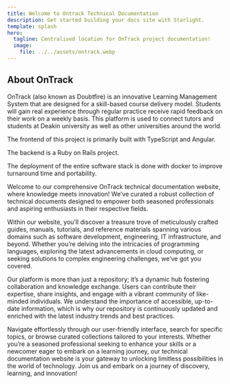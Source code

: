 ```yaml
---
title: Welcome to Ontrack Technical Documentation
description: Get started building your docs site with Starlight.
template: splash
hero:
  tagline: Centralised location for OnTrack project documentation!
  image:
    file: ../../assets/ontrack.webp
---
```



## About OnTrack

OnTrack (also known as Doubtfire) is an innovative Learning Management System that are designed for a skill-based course delivery model. Students will gain real experience through regular practice receive rapid feedback on their work on a weekly basis. This platform is used to connect tutors and students at Deakin university as well as other universities around the world.

The frontend of this project is primarily built with TypeScript and Angular.

The backend is a Ruby on Rails project.

The deployment of the entire software stack is done with docker to improve turnaround time and portability.

Welcome to our comprehensive OnTrack technical documentation website, where knowledge meets innovation! We’ve curated a robust collection of technical documents designed to empower both seasoned professionals and aspiring enthusiasts in their respective fields.

Within our website, you’ll discover a treasure trove of meticulously crafted guides, manuals, tutorials, and reference materials spanning various domains such as software development, engineering, IT infrastructure, and beyond. Whether you’re delving into the intricacies of programming languages, exploring the latest advancements in cloud computing, or seeking solutions to complex engineering challenges, we’ve got you covered.

Our platform is more than just a repository; it’s a dynamic hub fostering collaboration and knowledge exchange. Users can contribute their expertise, share insights, and engage with a vibrant community of like-minded individuals. We understand the importance of accessible, up-to-date information, which is why our repository is continuously updated and enriched with the latest industry trends and best practices.

Navigate effortlessly through our user-friendly interface, search for specific topics, or browse curated collections tailored to your interests. Whether you’re a seasoned professional seeking to enhance your skills or a newcomer eager to embark on a learning journey, our technical documentation website is your gateway to unlocking limitless possibilities in the world of technology. Join us and embark on a journey of discovery, learning, and innovation!

<CardGrid>
  <LinkCard title="Documentation" description="Learn more about onTrack project." href="/document/introduction/" />

  <LinkCard title="Contact Us" icon="email" href="/team/example/" description="Learn more about onTrack team" />
</CardGrid>
